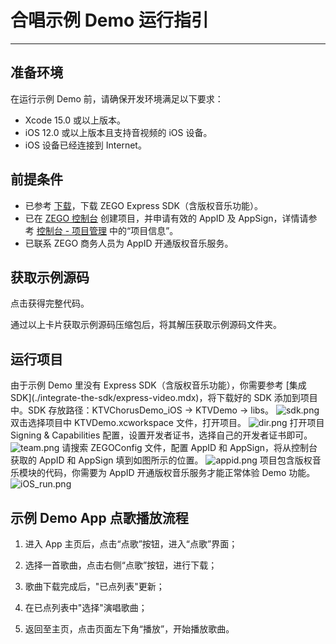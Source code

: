 # 合唱示例 Demo 运行指引

- - -

## 准备环境

在运行示例 Demo 前，请确保开发环境满足以下要求：

- Xcode 15.0 或以上版本。
- iOS 12.0 或以上版本且支持音视频的 iOS 设备。
- iOS 设备已经连接到 Internet。

## 前提条件

- 已参考 [下载](./../downloads.mdx)，下载 ZEGO Express SDK（含版权音乐功能）。
- 已在 [ZEGO 控制台](https://console.zego.im) 创建项目，并申请有效的 AppID 及 AppSign，详情请参考 [控制台 - 项目管理](https://doc-zh.zego.im/article/12107) 中的“项目信息”。
- 已联系 ZEGO 商务人员为 AppID 开通版权音乐服务。

## 获取示例源码

<Card title="示例源码" href="https://artifact-demo.zego.im/downloads/KTV_demo/KTVChorusDemo_Express_iOS.zip" target="_blank">点击获得完整代码。</Card>

通过以上卡片获取示例源码压缩包后，将其解压获取示例源码文件夹。

## 运行项目

<Steps>
<Step title="添加 SDK">
由于示例 Demo 里没有 Express SDK（含版权音乐功能），你需要参考 [集成 SDK](./integrate-the-sdk/express-video.mdx)，将下载好的 SDK 添加到项目中。SDK 存放路径：KTVChorusDemo_iOS -> KTVDemo -> libs。
<Frame width="512" height="auto" >
  <img src="https://doc-media.zego.im/sdk-doc/Pics/ktv/sdk.png" alt="sdk.png" />
</Frame>
</Step>
<Step title="打开项目">
双击选择项目中 KTVDemo.xcworkspace 文件，打开项目。

<Frame width="512" height="auto" >
  <img src="https://doc-media.zego.im/sdk-doc/Pics/ktv/dir.png" alt="dir.png"/>
</Frame>
</Step>
<Step title="设置开发者证书">
打开项目 Signing & Capabilities 配置，设置开发者证书，选择自己的开发者证书即可。

<Frame width="512" height="auto" >
  <img src="https://doc-media.zego.im/sdk-doc/Pics/ktv/team.png" alt="team.png"/>
</Frame>
</Step>
<Step title="设置 AppID">
请搜索 ZEGOConfig 文件，配置 AppID 和 AppSign，将从控制台获取的 AppID 和 AppSign 填到如图所示的位置。

<Frame width="512" height="auto" >
  <img src="https://doc-media.zego.im/sdk-doc/Pics/ktv/appid.png" alt="appid.png"/>
</Frame>
</Step>
<Step title="运行">
<Note title="说明">
项目包含版权音乐模块的代码，你需要为 AppID 开通版权音乐服务才能正常体验 Demo 功能。
</Note>

<Frame width="512" height="auto" >
  <img src="https://doc-media.zego.im/sdk-doc/Pics/ktv/iOS_run.png" alt="iOS_run.png"/>
</Frame>
</Step>
</Steps>

## 示例 Demo App 点歌播放流程

1. 进入 App 主页后，点击“点歌”按钮，进入“点歌”界面；

2. 选择一首歌曲，点击右侧“点歌”按钮，进行下载；

3. 歌曲下载完成后，"已点列表"更新；

4. 在已点列表中"选择"演唱歌曲；

5. 返回至主页，点击页面左下角“播放”，开始播放歌曲。
